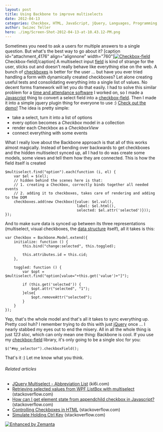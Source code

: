 ```yaml
---
layout: post
title: Using Backbone to improve multiselects
date: 2012-04-13
categories: Checkbox, HTML, JavaScript, jQuery, Languages, Programming, Scripts, User interface
author: Swizec Teller
hero: ./img/Screen-Shot-2012-04-13-at-10.43.12-PM.png
---
```


Sometimes you need to ask a users for multiple answers to a single question. But what's the best way to go about it? \[caption id="attachment_4176" align="alignnone" width="760"][![Checkbox-field](./img/Screen-Shot-2012-04-13-at-10.43.12-PM.png "Checkbox-field")](swizec.github.com/checkbox-field/) Checkbox-field\[/caption] A multiselect input [field](http://en.wikipedia.org/wiki/Field_%28mathematics%29 "Field (mathematics)") is kind of strange for the user, sticks out and doesn't really behave like everything else on the web. A bunch of [checkboxes](http://en.wikipedia.org/wiki/Checkbox "Checkbox") is better for the user ... but have you ever tried handling a form with dynamically created checkboxes? Let alone creating useful tests and consolidating everything into a single list of values. No decent forms framework will let you do that easily. I had to solve this similar problem for a [time and attendance software](http://www.nextpunch.com/) I worked on, so I made a [Javascript](http://en.wikipedia.org/wiki/JavaScript "JavaScript") thing to convert a select field into a [checkbox-field](http://swizec.github.com/checkbox-field/). Then I made it into a simple jquery plugin thing for everyone to use :) [Check out the demo!](http://swizec.github.com/checkbox-field/) The idea is pretty simple:

-   take a select, turn it into a list of options
-   every option becomes a _Checkbox_ model in a collection
-   render each Checkbox as a _CheckboxView_
-   connect everything with some events

What I really love about the Backbone approach is that all of this works almost magically. Instead of bending over backwards to get checkboxes and the hidden multiselect synced up, all I had to do was create some models, some views and tell them how they are connected. This is how the field itself is created

    $multiselect.find("option").each(function (i, el) {
        var $el = $(el);
        // hidden behind the scenes here is that:
        // 1. creating a Checkbox, correctly binds together all needed events
        // 2. adding it to checkboxes, takes care of rendering and adding to the DOM
        checkboxes.add(new Checkbox({value: $el.val(),
                                     label: $el.html(),
                                     selected: $el.attr('selected')}));
    });

And to make sure data is synced up between its three representations (multiselect, visual checkboxes, the [data structure](http://en.wikipedia.org/wiki/Data_structure "Data structure") itself), all it takes is this:

    var Checkbox = Backbone.Model.extend({
        initialize: function () {
            this.bind("change:selected", this.toggled);

            this.attributes.id = this.cid;
        },

        toggled: function () {
            var $opt = $multiselect.find("option[value="+this.get('value')+"]");

            if (this.get('selected')) {
                $opt.attr("selected", "1");
            }else{
                $opt.removeAttr("selected");
            }
        }
    });

Yep, that's the whole model and that's all it takes to sync everything up. Pretty cool huh? I remember trying to do this with just [jQuery](http://jquery.com/ "JQuery") once ... I nearly stabbed my eyes out to end the misery. All in all the whole thing is just _123 sloc_, which can only mean one thing: Backbone is cool. If you use my [checkbox-field](http://swizec.github.com/checkbox-field/) library, it's only going to be a single sloc for you:

    $("#my_selector").checkboxField();

That's it :) Let me know what you think.

###### Related articles

-   [JQuery Multiselect - Abbreviation List](http://blog.ki6i.com/jquery-multiselect-abreviation-list/) (ki6i.com)
-   [Retrieving selected values from WPF ListBox with multiselect](http://stackoverflow.com/questions/8877080/retrieving-selected-values-from-wpf-listbox-with-multiselect) (stackoverflow.com)
-   [How can I get element state from appendchild checkbox in Javascript?](http://stackoverflow.com/questions/9025172/how-can-i-get-element-state-from-appendchild-checkbox-in-javascript) (stackoverflow.com)
-   [Controlling Checkboxes in HTML](http://stackoverflow.com/questions/9404605/controlling-checkboxes-in-html) (stackoverflow.com)
-   [Simulate Holding Ctrl Key](http://stackoverflow.com/questions/9396182/simulate-holding-ctrl-key) (stackoverflow.com)

[![Enhanced by Zemanta](http://img.zemanta.com/zemified_e.png?x-id=f7e989e4-2ff3-4685-8e25-afe1c681042a)](http://www.zemanta.com/ "Enhanced by Zemanta")
